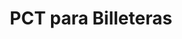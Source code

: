 ---
title: PCT para Billeteras
description: Pagos con Transferencias API
hide_title: true
hide_table_of_contents: true
sidebar_position: 0
---